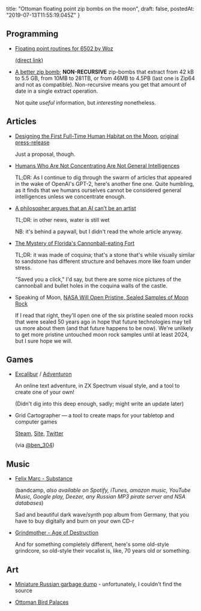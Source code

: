   title: "Ottoman floating point zip bombs on the moon",
  draft: false,
  postedAt: "2019-07-13T11:55:19.045Z"
}

## Programming

- [Floating point routines for 6502 by Woz](https://tinyletter.com/jamesbowman/letters/i-have-found-an-excellent-programmer-named-steve-wozniac)

  [(direct link)](https://archive.org/details/dr_dobbs_journal_vol_01/page/n207)

- [A better zip bomb](https://www.bamsoftware.com/hacks/zipbomb/);
  **NON-RECURSIVE** zip-bombs that extract from 42 kB to 5.5 GB, from 10MB to 281TB, or from 46MB to 4.5PB (last one is Zip64 and not as compatible). Non-recursive means you get that amount of date in a single extract operation.

  Not quite _useful_ information, but _interesting_ nonetheless.

## Articles

- [Designing the First Full-Time Human Habitat on the Moon](https://www.citylab.com/design/2019/04/moon-village-som-mit-esa-space-urbanism-planning-habitat/587482/), [original press-release](http://www.som.com/news/som_releases_concept_for_moon_village_the_first_permanent_human_settlement_on_the_lunar_surface)

  Just a proposal, though.

- [Humans Who Are Not Concentrating Are Not General Intelligences](https://srconstantin.wordpress.com/2019/02/25/humans-who-are-not-concentrating-are-not-general-intelligences/)

  TL;DR: As I continue to dig through the swarm of articles that appeared in the wake of OpenAI's GPT-2, here's another fine one. Quite humbling, as it finds that we humans ourselves cannot be considered general intelligences unless we concentrate enough.

- [A philosopher argues that an AI can’t be an artist](https://www.technologyreview.com/s/612913/a-philosopher-argues-that-an-ai-can-never-be-an-artist/)

  TL;DR: in other news, water is still wet

  NB: it's behind a paywall, but I didn't read the whole article anyway.

- [The Mystery of Florida's Cannonball-eating Fort](https://www.atlasobscura.com/articles/coquina-fort-in-florida)

  TL;DR: it was made of coquina; that's a stone that's while visually similar to sandstone has different structure and behaves more like foam under stress.

  "Saved you a click," I'd say, but there are some nice pictures of the cannonball and bullet holes in the coquina walls of the castle.

- Speaking of Moon, [NASA Will Open Pristine, Sealed Samples of Moon Rock](https://www.npr.org/2019/07/08/736212760/moon-rocks-still-awe-and-scientist-hope-to-get-more)

  If I read that right, they'll open one of the six pristine sealed moon rocks that were sealed 50 years ago in hope that future technologies may tell us more about them (and that future happens to be now). We're unlikely to get more pristine untouched moon rock samples until at least 2024, but I sure hope we will.

## Games

- [Excalibur](https://adventuron.itch.io/excalibur) / [Adventuron](https://adventuron.io/)

  An online text adventure, in ZX Spectrum visual style, and a tool to create one of your own!

  (Didn't dig into this deep enough, sadly; might write an update later)

- Grid Cartographer — a tool to create maps for your tabletop and computer games

  [Steam](https://store.steampowered.com/app/684690/Grid_Cartographer_4/), [Site](http://gridcartographer.com/), [Twitter](https://twitter.com/gridcarto)

  (via [@ben_304](https://twitter.com/ben_304))

## Music

- [Felix Marc - Substance](https://felixmarc.bandcamp.com/album/substance)

  (bandcamp, *also available on Spotify, iTunes, amazon music, YouTube Music, Google play, Deezer, any Russian MP3 pirate server and NSA databases*)

  Sad and beautiful dark wave/synth pop album from Germany, that you have to buy digitally and burn on your own CD-r

- [Grindmother - Age of Destruction](https://thegrindmother.bandcamp.com/)

  And for something completely different, here's some old-style grindcore, so old-style their vocalist is, like, 70 years old or something.

## Art

- [Miniature Russian garbage dump](https://i.imgur.com/fL2OMSh.png) - unfortunately, I couldn't find the source

- [Ottoman Bird Palaces](https://www.atlasobscura.com/places/ottoman-bird-palaces)

